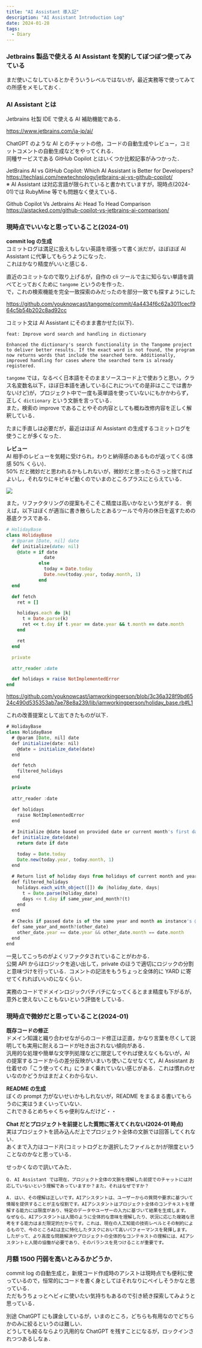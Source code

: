 ```yaml
---
title: "AI Assistant 導入記"
description: "AI Assistant Introduction Log"
date: 2024-01-28
tags:
  - Diary
---
```


### Jetbrains 製品で使える AI Assistant を契約してぼつぼつ使ってみている

まだ使いこなしているとかそういうレベルではないが，最近実務等で使ってみての所感をメモしておく．  

### AI Assistant とは

Jetbrains 社製 IDE で使える AI 補助機能である．

https://www.jetbrains.com/ja-jp/ai/

ChatGPT のような AI とのチャットの他，コードの自動生成やレビュー，コミットコメントの自動生成などをやってくれる．  
同種サービスである GitHub Copilot とはいくつか比較記事がみつかった．

JetBrains AI vs GitHub Copilot: Which AI Assistant is Better for Developers?  
https://techlasi.com/newtechnology/jetbrains-ai-vs-github-copilot/  
※ AI Assistant は対応言語が限られていると書かれていますが，現時点(2024-01)では RubyMine 等でも問題なく使えている．

Github Copilot Vs Jetbrains Ai: Head To Head Comparison  
https://aistacked.com/github-copilot-vs-jetbrains-ai-comparison/

### 現時点でいいなと思っていること(2024-01)

**commit log の生成**  
コミットログは満足に扱えもしない英語を頑張って書く派だが，ほぼほぼ AI Assistant に代筆してもらうようになった．  
これはかなり精度がいいと感じる．

直近のコミットなので取り上げるが，自作の cli ツールで主に知らない単語を調べてとっておくために `tangome` というのを作った．  
で，これの検索機能を完全一致探索のみだったのを部分一致でも探すようにした

https://github.com/youknowcast/tangome/commit/4a4434f6c62a3011cecf964c5b54b202c8ad92cc

コミット文は AI Assistant にそのまま書かせた(以下)．

```
feat: Improve word search and handling in dictionary

Enhanced the dictionary's search functionality in the Tangome project to deliver better results. If the exact word is not found, the program now returns words that include the searched term. Additionally, improved handling for cases where the searched term is already registered.
```

`tangome` では，なるべく日本語をそのままソースコード上で使おうと思い，クラス名変数名以下，ほぼ日本語を通している(これについての是非はここでは書かないけど)が，プロジェクト中で一度も英単語を使っていないにもかかわらず，正しく `dictionary` という文脈を言っている．  
また，検索の improve であることやその内容としても概ね改修内容を正しく解釈している．

たまに手直しは必要だが，最近はほぼ AI Assistant の生成するコミットログを使うことが多くなった．

**レビュー**  
AI 相手のレビューを気軽に受けられ，わりと納得感のあるものが返ってくる(体感 50% くらい)．  
50% だと微妙だと思われるかもしれないが，微妙だと思ったらさっと捨てればよいし，それなりにキビキビ動くのでいまのところプラスにとらえている．  

![](https://d1q5p5okdzyz0p.cloudfront.net/2024-01-20240128-image.png)

また，リファクタリングの提案もそこそこ精度は高いかなという気がする．
例えば，以下はぼくが適当に書き散らしたとあるツールで今月の休日を返すための基底クラスである．

```ruby
# HolidayBase
class HolidayBase
  # @param [Date, nil] date
  def initialize(date: nil)
    @date = if date
              date
            else
              today = Date.today
              Date.new(today.year, today.month, 1)
            end
  end

  def fetch
    ret = []

    holidays.each do |k|
      t = Date.parse(k)
      ret << t.day if t.year == date.year && t.month == date.month
    end

    ret
  end

  private

  attr_reader :date

  def holidays = raise NotImplementedError
end
```

https://github.com/youknowcast/iamworkingperson/blob/3c36a328f9bd6524c490d535353ab7ae78e8a239/lib/iamworkingperson/holiday_base.rb#L1

これの改善提案として出てきたものが以下．

```js
# HolidayBase
class HolidayBase
  # @param [Date, nil] date
  def initialize(date: nil)
    @date = initialize_date(date)
  end

  def fetch
    filtered_holidays
  end

  private

  attr_reader :date

  def holidays
    raise NotImplementedError
  end
  
  # Initialize @date based on provided date or current month's first day
  def initialize_date(date)
    return date if date

    today = Date.today
    Date.new(today.year, today.month, 1)
  end
  
  # Return list of holiday days from holidays of current month and year
  def filtered_holidays
    holidays.each_with_object([]) do |holiday_date, days|
      t = Date.parse(holiday_date)
      days << t.day if same_year_and_month?(t)
    end
  end
  
  # Checks if passed date is of the same year and month as instance's @date
  def same_year_and_month?(other_date)
    other_date.year == date.year && other_date.month == date.month
  end
end
```

一見してこっちのがよくリファクタされていることがわかる．  
公開 API からはロジックを追い出して，private のほうで適切にロジックの分割と意味づけを行っている．コメントの記法をもうちょっと全体的に YARD に寄せてくれればいいのになくらい．

実務のコードでドメインロジックバチバチになってくるとまま精度も下がるが，意外と使えないこともないという評価をしている．

### 現時点で微妙だと思っていること(2024-01)

**既存コードの修正**  
ドメイン知識と織り合わせながらのコード修正は正直，かなり言葉を尽くして説明しても実用に耐えるコードが吐き出されない傾向がある．  
汎用的な処理や簡単な文字列処理などに限定してやれば使えなくもないが，AI の提案するコードからの差分反映がいまいち使いこなせなくて，AI Assistant お仕着せの「こう使ってくれ」にうまく乗れていない感じがある．これは慣れのせいなのかどうかはまだよくわからない．

**README の生成**  
ぼくの prompt 力がないせいかもしれないが，README をまるまる書いてもらうのに実はうまくいっていない．  
これできるとめちゃくちゃ便利なんだけど・・

**Chat だとプロジェクトを前提とした質問に答えてくれない(2024-01 時点)**  
実はプロジェクトを読み込んだ上でプロジェクト全体の文脈では回答してくれない．  
あくまで入力はコード片(コミットログとか選択したファイルとか)が限度ということなのかなと思っている．

せっかくなので訊いてみた．

```
Q. AI Assistant では現在，プロジェクト全体の文脈を理解した前提でのチャットには対応していないという理解であっていますか？また，それはなぜですか？

A. はい、その理解は正しいです。AIアシスタントは、ユーザーからの質問や要求に基づいて情報を提供することが主な役割です。AIアシスタントはプロジェクト全体のコンテキストを理解する能力には限度があり、特定のデータやユーザーの入力に基づいて結果を生成します。
なぜなら、AIアシスタントは人間のように全体的な意味を理解したり、状況に応じた複雑な思考をする能力はまだ限定的だからです。これは、現在の人工知能の技術レベルとその制約によるもので、今のところAIは主に特化したタスクにおいて高いパフォーマンスを発揮します。
したがって、より高度な問題解決やプロジェクトの全体的なコンテキストの理解には、AIアシスタントと人間の協働が必要であり、そのバランスを見つけることが重要です。
```

### 月額 1500 円弱を高いとみるかどうか．

commit log の自動生成と，新規コード作成時のアシストは現時点でも便利に使っているので，恒常的にコードを書く身としてはそれなりにペイしそうかなと思っている．  
ただもうちょっとヘビィに使いたい気持ちもあるので引き続き探索してみようと思っている．

別途 ChatGPT にも課金しているが，いまのところ，どちらも有用なのでどちらかのみに絞るというのは難しい．  
どうしても絞るならより汎用的な ChatGPT を残すことになるが，ロックインされつつあるしなぁ．
